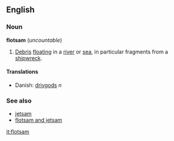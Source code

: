 ==English==
===Noun===
'''flotsam''' (''uncountable'')

#[[Debris]] [[float]]ing in a [[river]] or [[sea]], in particular fragments from a [[shipwreck]].

====Translations====
*Danish: [[drivgods]] ''n''

===See also===
*[[jetsam]]
*[[flotsam and jetsam]]

[[it:flotsam]]